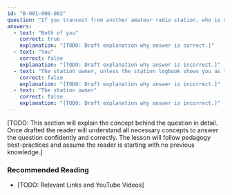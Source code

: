 ```yaml
---
id: "B-001-009-002"
question: "If you transmit from another amateur radio station, who is responsible for its operation?"
answers:
  - text: "Both of you"
    correct: true
    explanation: "[TODO: Draft explanation why answer is correct.]"
  - text: "You"
    correct: false
    explanation: "[TODO: Draft explanation why answer is incorrect.]"
  - text: "The station owner, unless the station logbook shows you as the control operator"
    correct: false
    explanation: "[TODO: Draft explanation why answer is incorrect.]"
  - text: "The station owner"
    correct: false
    explanation: "[TODO: Draft explanation why answer is incorrect.]"
---
```


[TODO: This section will explain the concept behind the question in detail. Once drafted the reader will understand all necessary concepts to answer the question confidently and correctly. The lesson will follow pedagogy best-practices and assume the reader is starting with no previous knowledge.]

### Recommended Reading

- [TODO: Relevant Links and YouTube Videos]
